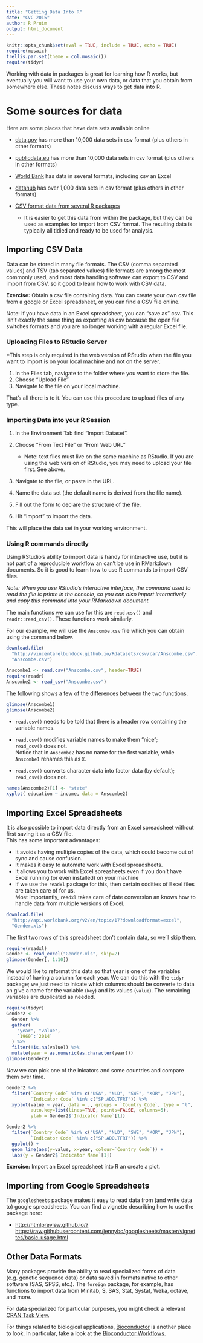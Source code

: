 ```yaml
---
title: "Getting Data Into R"
date: "CVC 2015"
author: R Pruim
output: html_document
---
```


```r
knitr::opts_chunk$set(eval = TRUE, include = TRUE, echo = TRUE)
require(mosaic)
trellis.par.set(theme = col.mosaic())
require(tidyr)
```


Working with data in packages is great for learning how R works, but 
eventually you will want to use your own data, or data that you obtain 
from somewhere else.  These notes discuss ways to get data into R.

# Some sources for data

Here are some places that have data sets available online

  * [data.gov](https://catalog.data.gov/dataset?res_format=CSV) has more than 
  10,000 data sets in csv format (plus others in other formats)
  
  * [publicdata.eu](https://publicdata.eu/dataset) has more than 
  10,000 data sets in csv format (plus others in other formats)
  
  * [World Bank](http://data.worldbank.org/) has data in several
  formats, including csv an Excel
  
  * [datahub](http://datahub.io/dataset?res_format=CSV) has over 
  1,000 data sets in csv format (plus others in other formats)
  
  * [CSV format data from several R packages](https://vincentarelbundock.github.io/Rdatasets/datasets.html) 
    * It is easier to get this data from within the package, but 
    they can be used as examples for import from CSV format.
    The resulting data is typically all tidied and ready to be 
    used for analysis.
  
## Importing CSV Data

Data can be stored in many file formats.  The CSV (comma separated values)
and TSV (tab separated values) file formats are among the most commonly used,
and most data handling software can export to CSV and import from CSV, so it 
good to learn how to work with CSV data.

**Exercise:** Obtain a csv file containing data.  You can create
your own csv file from a google or Excel spreadsheet, or you can find a 
CSV file online.

Note: 
If you have data in an Excel spreadsheet, you can "save as" csv.  This isn't
exactly the same thing as exporting as csv because the open file switches
formats and you are no longer working with a regular Excel file.

### Uploading Files to RStudio Server

*This step is only required in the web version of RStudio when the 
file you want to import is on your local machine and not on the server.

 1. In the Files tab, navigate to the folder where you want to store the file.
 2. Choose "Upload File"
 3. Navigate to the file on your local machine.
 
That's all there is to it.  You can use this procedure to upload files of any type.

### Importing Data into your R Session

 1. In the Environment Tab find "Import Dataset".  
 2. Choose "From Text File" or "From Web URL"
 
    * Note: text files must live on the same machine as RStudio.  If you
    are using the web version of RStudio, you may need to upload your file
    first.  See above.
    
 3. Navigate to the file, or paste in the URL.
 4. Name the data set (the default name is derived from the file name).
 5. Fill out the form to declare the structure of the file.
 6. Hit "Import" to import the data.

This will place the data set in your working environment.

### Using R commands directly

Using RStudio's ability to import data is handy for interactive use,
but it is not part of a reproducible workflow an can't be use in
RMarkdown documents.  So it is good to learn how to use R commands 
to import CSV files.

*Note: When you use RStudio's interactive interface, the command used to read the file is printe in the console, so you can also import interactively and copy this command into your RMarkdown document.*

The main functions we can use for this are `read.csv()` 
and `readr::read_csv()`.  These functions work similarly.

For our example, we will use the `Anscombe.csv` file which you can obtain using the command below.

```r
download.file(
  "http://vincentarelbundock.github.io/Rdatasets/csv/car/Anscombe.csv",
  "Anscombe.csv")
```
```r
Anscombe1 <- read.csv("Anscombe.csv", header=TRUE)
require(readr)
Anscombe2 <- read_csv("Anscombe.csv")
```

The following shows a few of the differences between the two functions.

```r
glimpse(Anscombe1)
glimpse(Anscombe2)
```

  * `read.csv()` needs to be told that there is a header row containing
  the variable names.
  
  * `read.csv()` modifies variable names to make them "nice";  
  `read_csv()` does not.  
  Notice that in `Anscombe2` has no name for the first variable, 
  while `Anscombe1` renames this as `X`.
  
  * `read.csv()` converts character data into factor data (by default);
    `read_csv()` does not.

```r
names(Anscombe2)[1] <- "state"
xyplot( education ~ income, data = Anscombe2)

```

## Importing Excel Spreadsheets

It is also possible to import data directly from an Excel spreadsheet without
first saving it as a CSV file.  
This has some important advantages:

  * It avoids having multiple copies of the data, which could become out of sync and cause confusion.
  * It makes it easy to automate work with Excel spreadsheets.
  * It allows you to work with Excel spreasheets even if you don't have 
  Excel running (or even installed) on your machine
  * If we use the `readxl` package for this, then certain oddities of 
  Excel files are taken care of for us.  
  Most importantly, `readxl` takes care of 
  date conversion an knows how to handle data from multiple versions of 
  Excel.
  
```r
download.file(
  "http://api.worldbank.org/v2/en/topic/17?downloadformat=excel",
  "Gender.xls")
```

The first two rows of this spreadsheet don't contain data, so we'll skip
them.

```r
require(readxl)
Gender <- read_excel("Gender.xls", skip=2)
glimpse(Gender[, 1:10])
```

We would like to reformat this data so that year is one of the variables
instead of having a column for each year.  We can do this with
the `tidyr` package; we just need to inicate which columns should be
converte to data an give a name for the variable (`key`) and its 
values (`value`).  The remaining variables are duplicated as needed.

```r
require(tidyr)
Gender2 <- 
  Gender %>% 
  gather(
    "year", "value",
    `1960`:`2014`
  ) %>% 
  filter(!is.na(value)) %>%
  mutate(year = as.numeric(as.character(year)))
glimpse(Gender2)
```

Now we can pick one of the inicators and some countries and compare
them over time.

```r
Gender2 %>% 
  filter(`Country Code` %in% c("USA", "NLD", "SWE", "KOR", "JPN"),
         `Indicator Code` %in% c("SP.ADO.TFRT")) %>%
  xyplot(value ~ year, data = ., groups = `Country Code`, type = "l",
         auto.key=list(lines=TRUE, points=FALSE, columns=5), 
         ylab = Gender2$`Indicator Name`[1])

Gender2 %>% 
  filter(`Country Code` %in% c("USA", "NLD", "SWE", "KOR", "JPN"),
         `Indicator Code` %in% c("SP.ADO.TFRT")) %>%
  ggplot() +
  geom_line(aes(y=value, x=year, colour=`Country Code`)) +
  labs(y = Gender2$`Indicator Name`[1])
```
  
  **Exercise:** Import an Excel spreadsheet into R an create a plot.

## Importing from Google Spreadsheets

The `googlesheets` package makes it easy to read data from (and write data to) google spreadsheets.  You can find a vignette describing how to use the package here:

 * [http://htmlpreview.github.io/?https://raw.githubusercontent.com/jennybc/googlesheets/master/vignettes/basic-usage.html](http://htmlpreview.github.io/?https://raw.githubusercontent.com/jennybc/googlesheets/master/vignettes/basic-usage.html)

## Other Data Formats

Many packages provide the ability to read specialized forms of data 
(e.g. genetic sequence data) or data saved in formats native to other software 
(SAS, SPSS, etc.).  The `foreign` package, for example, has functions to 
import data from Minitab, S, SAS, Stat, Systat, Weka, octave, and more.

For data specialized for particular purposes,
you might check a relevant
[CRAN Task View](http://cran.r-project.org/web/views/).  

For things related
to biological applications, [Bioconductor](http://www.bioconductor.org/) is another place to look.  In particular, take a look at the 
[Bioconductor Workflows](ww.bioconductor.org/help/workflows/).
